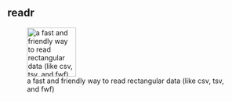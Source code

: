 ## readr 

![a fast and friendly way to read rectangular data (like csv, tsv, and fwf)](../Rmd_files/tidyverse/figs/hex-readr.png){width="100px"}



